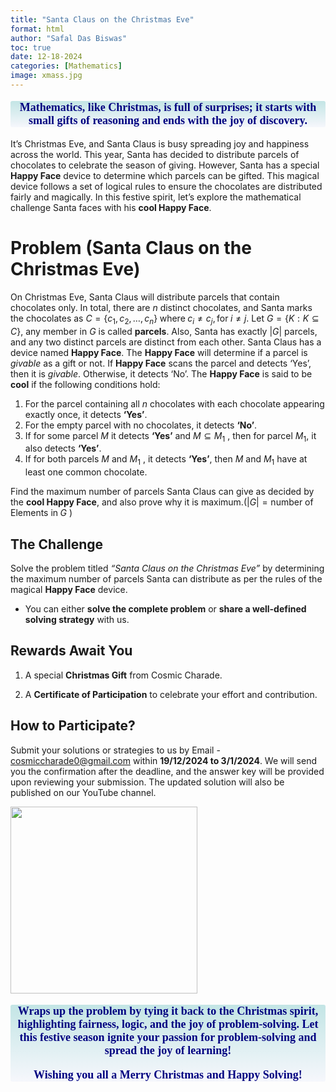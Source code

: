 ```yaml
---
title: "Santa Claus on the Christmas Eve"
format: html
author: "Safal Das Biswas"
toc: true
date: 12-18-2024
categories: [Mathematics]
image: xmass.jpg
---
```


::: {style="color: navy; font-size: 18px; font-family: Garamond; text-align: center; border-radius: 3px; background-image: linear-gradient(#C3E5E5, #F6F7FC);"}
**Mathematics, like Christmas, is full of surprises; it starts with small gifts of reasoning and ends with the joy of discovery.**
:::

It’s Christmas Eve, and Santa Claus is busy spreading joy and happiness across the world. This year, Santa has decided to distribute parcels of chocolates to celebrate the season of giving. However, Santa has a special **Happy Face** device to determine which parcels can be gifted. This magical device follows a set of logical rules to ensure the chocolates are distributed fairly and magically. In this festive spirit, let’s explore the mathematical challenge Santa faces with his **cool Happy Face**.

# Problem (Santa Claus on the Christmas Eve)

On Christmas Eve, Santa Claus will distribute parcels that contain chocolates only. In total, there are $n$ distinct chocolates, and Santa marks the chocolates as $\displaystyle C = \{ c_1, c_2, \dots, c_n \} \; \text{where} \; c_i \neq c_j,  \text{for}\; i \neq j.$ Let $\displaystyle  G = \{ K : K \subseteq C \},$ any member in $G$ is called **parcels**. Also, Santa has exactly $|G|$ parcels, and any two distinct parcels are distinct from each other. Santa Claus has a device named **Happy Face**. The **Happy Face** will determine if a parcel is *givable* as a gift or not. If **Happy Face** scans the parcel and detects 'Yes', then it is *givable*. Otherwise, it detects 'No'. The **Happy Face** is said to be **cool** if the following conditions hold:

1.  For the parcel containing all $n$ chocolates with each chocolate appearing exactly once, it detects **'Yes'**.
2.  For the empty parcel with no chocolates, it detects **'No'**.
3.  If for some parcel $M$ it detects **'Yes'** and $M \subseteq M_1$ , then for parcel $M_1$, it also detects **'Yes'**.
4.  If for both parcels $M$ and $M_1$ , it detects **'Yes'**, then $M$ and $M_1$ have at least one common chocolate.

Find the maximum number of parcels Santa Claus can give as decided by the **cool Happy Face**, and also prove why it is maximum.($|G| = \text{number of Elements in}\; G$ )

## **The Challenge**

Solve the problem titled *"Santa Claus on the Christmas Eve"* by determining the maximum number of parcels Santa can distribute as per the rules of the magical **Happy Face** device.

-   You can either **solve the complete problem** or **share a well-defined solving strategy** with us.

## **Rewards Await You**

1.  A special **Christmas Gift** from Cosmic Charade.

2.  A **Certificate of Participation** to celebrate your effort and contribution.

## **How to Participate?**

Submit your solutions or strategies to us by Email - [cosmiccharade0\@gmail.com](mailto:cosmiccharade0@gmail.com) within **19/12/2024 to 3/1/2024**. We will send you the confirmation after the deadline, and the answer key will be provided upon reviewing your submission. The updated solution will also be published on our YouTube channel.

![](santa.jpg){fig-align="center" width="299"}

::: {style="color: navy; font-size: 18px; font-family: Garamond; text-align: center; border-radius: 3px; background-image: linear-gradient(#C3E5E5, #F6F7FC);"}
**Wraps up the problem by tying it back to the Christmas spirit, highlighting fairness, logic, and the joy of problem-solving. Let this festive season ignite your passion for problem-solving and spread the joy of learning!**

**🌟 Wishing you all a Merry Christmas and Happy Solving! 🎄**
:::
